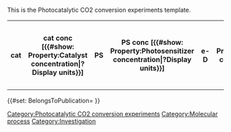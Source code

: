 <noinclude>
This is the Photocatalytic CO2 conversion experiments template.
</noinclude>
<includeonly><table class="wikitable" title="">
<tr>
<th title="catalyst">cat</th>
<th title="catalyst concentration">cat conc [{{#show: Property:Catalyst concentration|?Display units}}]</th>
<th title="photosensitizer">PS</th>
<th title="photosensitizer concentration">PS conc [{{#show: Property:Photosensitizer concentration|?Display units}}]</th>
<th title="electron donor">e-D</th>
<th title="electron donor concentration">e-D conc [{{#show: Property:Photosensitizer concentration|?Display units}}]</th>
<th property="hidden" title="hydrogen donor">H-D</th>
<th property="hidden" title="hydrogen donor concentration">H-D conc [{{#show: Property:Hydrogen donor concentration|?Display units}}]</th>
<th title="solvent A">solvent A</th>
<th property="hidden" title="solvent B">solvent B</th>
<th property="hidden" title="solvent C">solvent C</th>
<th property="hidden" title="solvent ratio">solv A/B/C</th>
<th title="additives">additives</th>
<th property="hidden" title="additives concentration">additives conc [{{#show: Property:Additives concentration|?Display units}}]</th>
<th property="hidden" title="feedstock gas">feedstock gas</th>
<th property="hidden" title="volume of feedstock gas">feedstock volume [{{#show: Property:Feedstock volume|?Display units}}]</th>
<th property="hidden" title="light intensity">intensity [{{#show: Property:Intensity|?Display units}}]</th>
<th property="hidden" title="pH">pH</th>
<th property="hidden" title="temperature">T [{{#show: Property:Temperature|?Display units}}]</th>
<th title="irradiation wavelength">λexc [{{#show: Property:Excitation wavelength|?Display units}}]</th>
<th property="hidden" title="irradiation time">t [{{#show: Property:Irradiation_time|?Display units}}]</th>
<th title="turnover number CO">TON CO</th>
<th property="hidden" title="turnover frequency CO">TOF CO [{{#show: Property:Turnover frequency CO|?Display units}}]</th>
<th property="hidden" title="quantum yield CO">Φ CO [%]</th>
<th title="turnover number CH4">TON CH4</th>
<th property="hidden" title="turnover frequency CH4">TOF CH4 [{{#show: Property:Turnover frequency CH4|?Display units}}]</th>
<th property="hidden" title="quantum yield CH4">Φ CH4 [%]</th>
<th title="turnover number H2">TON H2</th>
<th property="hidden" title="turnover frequency H2">TOF H2 [{{#show: Property:Turnover frequency H2|?Display units}}]</th>
<th property="hidden" title="quantum yield H2">Φ H2 [%]</th>
<th title="turnover number HCOOH">TON HCOOH</th>
<th property="hidden" title="turnover frequency HCOOH">TOF HCOOH [{{#show: Property:Turnover frequency HCOOH|?Display units}}]</th>
<th property="hidden" title="quantum yield HCOOH">Φ HCOOH [%]</th>
<th title="turnover number MeOH">TON MeOH</th>
<th property="hidden" title="turnover frequency MeOH">TOF MeOH [{{#show: Property:Turnover frequency MeOH|?Display units}}]</th>
<th property="hidden" title="quantum yield MeOH">Φ MeOH [%]</th>
<th property="hidden" title="selectivity">selectivity [%] [CO;CH4;H2;HCOOH;MeOH]</th>
<th property="hidden" title="total quantum yield">Φ all [%]</th>
<th title="details" property="hidden">Details</th>
<th resource="include" property="hidden" title="include">include</th>
</tr>
{{{experiments|}}}
</table>
{{BaseTemplate}}
{{#set: BelongsToPublication={{BASEPAGENAME}} }}
[[Category:Photocatalytic CO2 conversion experiments]]
[[Category:Molecular process]]
[[Category:Investigation]]</includeonly>